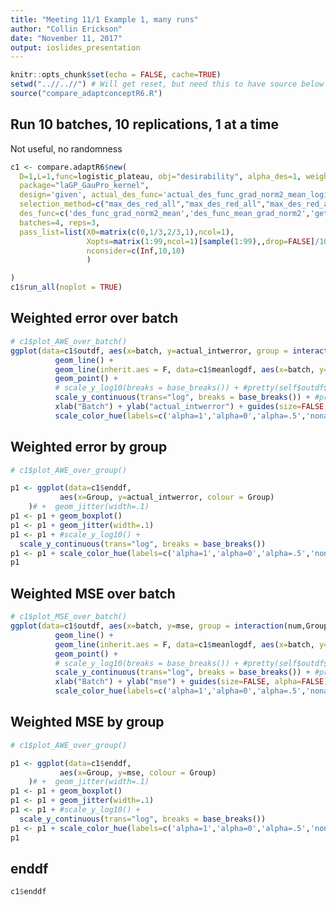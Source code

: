 ```yaml
---
title: "Meeting 11/1 Example 1, many runs"
author: "Collin Erickson"
date: "November 11, 2017"
output: ioslides_presentation
---
```


```r
knitr::opts_chunk$set(echo = FALSE, cache=TRUE)
setwd("..//..//") # Will get reset, but need this to have source below work properly
source("compare_adaptconceptR6.R")
```




## Run 10 batches, 10 replications, 1 at a time

Not useful, no randomness

```r
c1 <- compare.adaptR6$new(
  D=1,L=1,func=logistic_plateau, obj="desirability", alpha_des=1, weight_const=0, #n0=8, #take_until_maxpvar_below=1,
  package="laGP_GauPro_kernel", 
  design='given', actual_des_func='actual_des_func_grad_norm2_mean_logistic_plateau', #verbose=0,#, nconsider=c(50,20,10),  nugget=1e-6, nconsider_random=c(0),
  selection_method=c("max_des_red_all","max_des_red_all","max_des_red_all","nonadapt"),
  des_func=c('des_func_grad_norm2_mean','des_func_mean_grad_norm2','get_des_func_grad_norm2_mean_alpha(alpha=.5)','des_func_grad_norm2_mean'),
  batches=4, reps=3, 
  pass_list=list(X0=matrix(c(0,1/3,2/3,1),ncol=1),
                 Xopts=matrix(1:99,ncol=1)[sample(1:99),,drop=FALSE]/100,
                 nconsider=c(Inf,10,10)
                 )

)
c1$run_all(noplot = TRUE)
```

## Weighted error over batch

```r
# c1$plot_AWE_over_batch()
ggplot(data=c1$outdf, aes(x=batch, y=actual_intwerror, group = interaction(num,Group), colour = Group)) +
          geom_line() +
          geom_line(inherit.aes = F, data=c1$meanlogdf, aes(x=batch, y=actual_intwerror, colour = Group, size=3, alpha=.5)) +
          geom_point() + 
          # scale_y_log10(breaks = base_breaks()) + #pretty(self$outdf$actual_intwerror, n=5)) + 
          scale_y_continuous(trans="log", breaks = base_breaks()) + #pretty(self$outdf$actual_intwerror, n=5)) + 
          xlab("Batch") + ylab("actual_intwerror") + guides(size=FALSE, alpha=FALSE) +
          scale_color_hue(labels=c('alpha=1','alpha=0','alpha=.5','nonadapt'))
```




## Weighted error by group

```r
# c1$plot_AWE_over_group()

p1 <- ggplot(data=c1$enddf, 
           aes(x=Group, y=actual_intwerror, colour = Group)
    )# +  geom_jitter(width=.1)
p1 <- p1 + geom_boxplot()
p1 <- p1 + geom_jitter(width=.1)
p1 <- p1 + #scale_y_log10() + 
  scale_y_continuous(trans="log", breaks = base_breaks())
p1 <- p1 + scale_color_hue(labels=c('alpha=1','alpha=0','alpha=.5','nonadapt'))
p1
```


## Weighted MSE over batch

```r
# c1$plot_MSE_over_batch()
ggplot(data=c1$outdf, aes(x=batch, y=mse, group = interaction(num,Group), colour = Group)) +
          geom_line() +
          geom_line(inherit.aes = F, data=c1$meanlogdf, aes(x=batch, y=mse, colour = Group, size=3, alpha=.5)) +
          geom_point() + 
          # scale_y_log10(breaks = base_breaks()) + #pretty(self$outdf$mse, n=5)) + 
          scale_y_continuous(trans="log", breaks = base_breaks()) + #pretty(self$outdf$mse, n=5)) + 
          xlab("Batch") + ylab("mse") + guides(size=FALSE, alpha=FALSE) +
          scale_color_hue(labels=c('alpha=1','alpha=0','alpha=.5','nonadapt'))
```


## Weighted MSE by group

```r
# c1$plot_AWE_over_group()

p1 <- ggplot(data=c1$enddf, 
           aes(x=Group, y=mse, colour = Group)
    )# +  geom_jitter(width=.1)
p1 <- p1 + geom_boxplot()
p1 <- p1 + geom_jitter(width=.1)
p1 <- p1 + #scale_y_log10() +
  scale_y_continuous(trans="log", breaks = base_breaks())
p1 <- p1 + scale_color_hue(labels=c('alpha=1','alpha=0','alpha=.5','nonadapt'))
p1
```

## enddf

```r
c1$enddf
```


